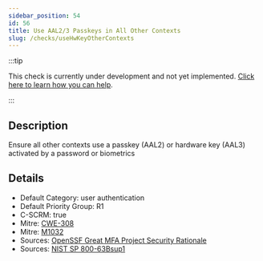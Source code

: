 ```yaml
---
sidebar_position: 54
id: 56
title: Use AAL2/3 Passkeys in All Other Contexts
slug: /checks/useHwKeyOtherContexts
---
```


<!-- BANNER:START -->
:::tip

This check is currently under development and not yet implemented. [Click here to learn how you can help](/contribute).

:::
<!-- BANNER:END -->

<!-- DESCRIPTION:START -->
## Description
Ensure all other contexts use a passkey (AAL2) or hardware key (AAL3) activated by a password or biometrics
<!-- DESCRIPTION:END -->

<!-- DETAILS:START -->
## Details
- Default Category: user authentication
- Default Priority Group: R1
- C-SCRM: true
- Mitre: [CWE-308](https://cwe.mitre.org/data/definitions/308.html)
- Mitre: [M1032](https://attack.mitre.org/mitigations/M1032/)
- Sources: [OpenSSF Great MFA Project Security Rationale](https://github.com/ossf/great-mfa-project/blob/main/security-rationale.md)
- Sources: [NIST SP 800-63Bsup1](https://www.nist.gov/blogs/cybersecurity-insights/giving-nist-digital-identity-guidelines-boost-supplement-incorporating)

<!-- DETAILS:END -->
